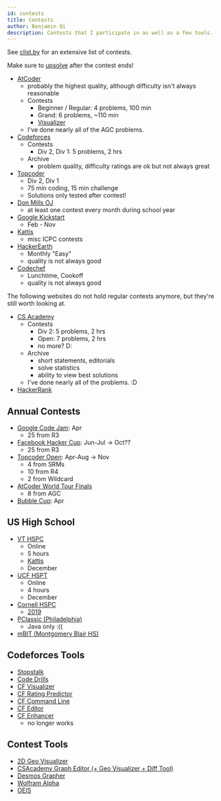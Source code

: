 ```yaml
---
id: contests
title: Contests
author: Benjamin Qi
description: Contests that I participate in as well as a few tools.
---
```


See [clist.by](https://clist.by/coder/bqi343/) for an extensive list of contests.

Make sure to [upsolve](https://en.wiktionary.org/wiki/upsolve) after the contest ends!

  - [AtCoder](https://beta.atcoder.jp/contests/archive)
    - probably the highest quality, although difficulty isn't always reasonable
    - Contests
      - Beginner / Regular: 4 problems, 100 min
      - Grand: 6 problems, ~110 min
      - [Visualizer](https://kenkoooo.com/atcoder/#/table/Benq)
    - I've done nearly all of the AGC problems.
  - [Codeforces](http://codeforces.com/problemset)
    - Contests
      - Div 2, Div 1: 5 problems, 2 hrs
    - Archive
      - problem quality, difficulty ratings are ok but not always great
  - [Topcoder](https://www.topcoder.com/my-dashboard/)
    - Div 2, Div 1
    - 75 min coding, 15 min challenge
    - Solutions only tested after contest!
  - [Don Mills OJ](http://dmoj.ca/)
    - at least one contest every month during school year
  - [Google Kickstart](https://codingcompetitions.withgoogle.com/kickstart)
    - Feb - Nov
  - [Kattis](https://open.kattis.com/)
    - misc ICPC contests
  - [HackerEarth](http://hackerearth.com/)
    - Monthly "Easy"
    - quality is not always good
  - [Codechef](http://codechef.com/)
    - Lunchtime, Cookoff
    - quality is not always good

The following websites do not hold regular contests anymore, but they're still worth looking at.

  - [CS Academy](https://csacademy.com/contest/archive/)
    - Contests
      - Div 2: 5 problems, 2 hrs
      - Open: 7 problems, 2 hrs
      - no more? D:
    - Archive
      - short statements, editorials
      - solve statistics
      - ability to view best solutions
    - I've done nearly all of the problems. :D
  - [HackerRank](https://www.hackerrank.com/dashboard)

## Annual Contests

  - [Google Code Jam](https://code.google.com/codejam/): Apr
    - 25 from R3
  - [Facebook Hacker Cup](https://www.facebook.com/hackercup/): Jun-Jul -> Oct??
    - 25 from R3
  - [Topcoder Open](https://tco19.topcoder.com/): Apr-Aug -> Nov
    - 4 from SRMs
    - 10 from R4
    - 2 from Wildcard
  - [AtCoder World Tour Finals](https://codeforces.com/blog/entry/56623)
    - 8 from AGC
  - [Bubble Cup](http://bubblecup.org/): Apr

## US High School

 - [VT HSPC](https://icpc.cs.vt.edu/#/hscontest2017)
   - Online
   - 5 hours
   - [Kattis](https://open.kattis.com/problem-sources/2016%20Virginia%20Tech%20High%20School%20Programming%20Contest)
   - December
 - [UCF HSPT](https://hspt.ucfprogrammingteam.org/index.php/hspt-online-edition)
   - Online
   - 4 hours
   - December
 - [Cornell HSPC](https://www.cs.cornell.edu/events/cornell-high-school-programming-contest)
   - [2019](https://cornell-hspc19.kattis.com/problems)
 - [PClassic (Philadelphia)](https://pclassic.org/)
   - Java only :((
 - [mBIT (Montgomery Blair HS)](https://mbit.mbhs.edu/)

## Codeforces Tools

  - [Stopstalk](https://www.stopstalk.com)
  - [Code Drills](http://code-drills.com/)
  - [CF Visualizer](http://cfviz.netlify.com/compare.html)
  - [CF Rating Predictor](https://chrome.google.com/webstore/detail/cf-predictor/ocfloejijfhhkkdmheodbaanephbnfhn)
  - [CF Command Line](https://codeforces.com/blog/entry/66552)
  - [CF Editor](https://codeforces.com/blog/entry/72952)
  - [CF Enhancer](https://chrome.google.com/webstore/detail/codeforces-enhancer/ocmandagmgmkcplckgnfgaokpgkfenmp)
    - no longer works

## Contest Tools

  - [2D Geo Visualizer](https://codeforces.com/blog/entry/70330)
  - [CSAcademy Graph Editor (+ Geo Visualizer + Diff Tool)](https://csacademy.com/app/graph_editor/)
  - [Desmos Grapher](https://www.desmos.com/calculator)
  - [Wolfram Alpha](https://www.wolframalpha.com/)
  - [OEIS](https://oeis.org/)
